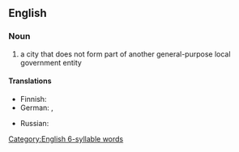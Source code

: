 ==English==
{{wikipedia}}

===Noun===
{{en-noun}}

# a city that does not form part of another general-purpose local government entity

====Translations====
{{trans-top|city not part of a local government district}}
* Finnish: {{t|fi|[[itsenäinen]] [[kaupunki]]}}
* German: {{t+|de|kreisfrei|alt=kreisfreie}} {{t+|de|Stadt|f}} {{qualifier|Germany}}, {{t+|de|Statutarstadt}} {{qualifier|Austria}}
{{trans-mid}}
* Russian: {{t+|ru|город}} {{t+|ru|федерального}} {{t+|ru|значения}}
{{trans-bottom}}
[[Category:English 6-syllable words]]
